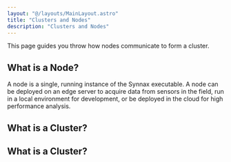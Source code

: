 ```yaml
---
layout: "@/layouts/MainLayout.astro"
title: "Clusters and Nodes"
description: "Clusters and Nodes"
---
```


This page guides you throw how nodes communicate to form a cluster.

## What is a Node?

A node is a single, running instance of the Synnax executable. A node can be deployed on
an edge server to acquire data from sensors in the field, run in a local environment for
development, or be deployed in the cloud for high performance analysis.

## What is a Cluster?

## What is a Cluster?
